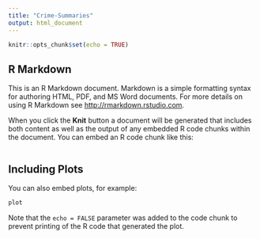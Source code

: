 ```yaml
---
title: "Crime-Summaries"
output: html_document
---
```


```r
knitr::opts_chunk$set(echo = TRUE)

```

## R Markdown

This is an R Markdown document. Markdown is a simple formatting syntax for authoring HTML, PDF, and MS Word documents. For more details on using R Markdown see <http://rmarkdown.rstudio.com>.

When you click the **Knit** button a document will be generated that includes both content as well as the output of any embedded R code chunks within the document. You can embed an R code chunk like this:

```r

```

## Including Plots

You can also embed plots, for example:

```r
plot
```

Note that the `echo = FALSE` parameter was added to the code chunk to prevent printing of the R code that generated the plot.
